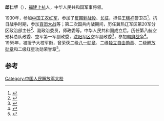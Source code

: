 '''邱仁华'''（{{bd|1913年||2014年|9月10日|catIdx=Qiu}}），[[福建|福建]][[上杭|上杭]]人，中华人民共和国军事将领。

1930年，参加[[中国工农红军|中国工农红军]]，参加了[[反围剿战役|反围剿战役]]、[[长征|长征]]，担任[[王稼祥|王稼祥]]警卫员<ref name="徐则浩2001">{{cite book|author=徐则浩|title=王稼祥年谱 一九○六-一九七四|url=http://books.google.com/books?id=vNZnAAAAIAAJ|year=2001|publisher=中央文献出版社|isbn=978-7-5073-1094-8|page=159}}</ref>。抗日战争时期，参加[[百团大战|百团大战]]等；第二次国共内战期间，历任冀热辽军区第20军分区政治部主任<ref>{{cite book|title=河北省志: 军事志|url=http://books.google.com/books?id=XEILAQAAMAAJ|publisher=河北人民出版社|page=138}}</ref>、副政治委员，师政委等。中华人民共和国成立后，历任第八航空预科总队政委、空军第一军副政委，[[沈阳军区|沈阳军区]]空军副政委<ref name="邓礼峰1989">{{cite book|author=邓礼峰|title=新中国军事活动纪实, 1949-1959|url=http://books.google.com/books?id=XCt6AAAAIAAJ|year=1989|publisher=中共党史资料出版社|page=365}}</ref>，参加[[朝鲜战争|朝鲜战争]]<ref name="谭铮1992">{{cite book|author=谭铮|title=中国人民志愿军人物录|url=http://books.google.com/books?id=3cgfAAAAMAAJ|year=1992|publisher=中共党史出版社|page=307}}</ref>。1955年，被授予大校军衔，曾荣获二级[[八一勋章_(1955年)|八一勋章]]、二级[[独立自由勋章|独立自由勋章]]、二级[[解放勋章|解放勋章]]和二级红星功勋荣誉章<ref>{{cite news|title=邱仁华同志逝世|url=http://cpc.people.com.cn/n/2014/1009/c87393-25798885.html|accessdate=2014-10-12|newspaper=新华网|archive-date=2016-03-04|archive-url=https://web.archive.org/web/20160304111804/http://cpc.people.com.cn/n/2014/1009/c87393-25798885.html|dead-url=no}}</ref>。

==参考==
{{reflist}}
{{中国军事人物小作品}}
[[Category:中国人民解放军大校|Category:中国人民解放军大校]]